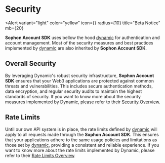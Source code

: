 
<EyeBrown label="Getting Started" />

# Security

<Alert
  variant="light"
  color="yellow"
  icon={<IconInfoCircle />}
  radius={10}
  title="Beta Notice"
  mb={20}
>
  **Sophon Account SDK** uses bellow the hood [dynamic](https://dynamic.xyz) for
  authentication and account management. Most of the security measures and best
  practices implemented by [dynamic](https://dynamic.xyz) are also inherited by
  **Sophon Account SDK**.
</Alert>

## Overall Security

By leveraging Dynamic's robust security infrastructure, **Sophon Account SDK** ensures that your Web3 applications are protected against common threats and vulnerabilities. This includes secure authentication methods, data encryption, and regular security audits to maintain the highest standards of security. If you want to know more about the security measures implemented by Dynamic, please refer to their [Security Overview](https://docs.dynamic.xyz/security/overview).

## Rate Limits

Until our own API system is in place, the rate limits defined by [dynamic](https://dynamic.xyz) will apply to all requests made through the **Sophon Account SDK**. This ensures that your applications adhere to the same usage policies and limitations as those set by [dynamic](https://dynamic.xyz), providing a consistent and reliable experience. If you want to know more about the rate limits implemented by Dynamic, please refer to their [Rate Limits Overview](https://docs.dynamic.xyz/developer-dashboard/rate-limits).

